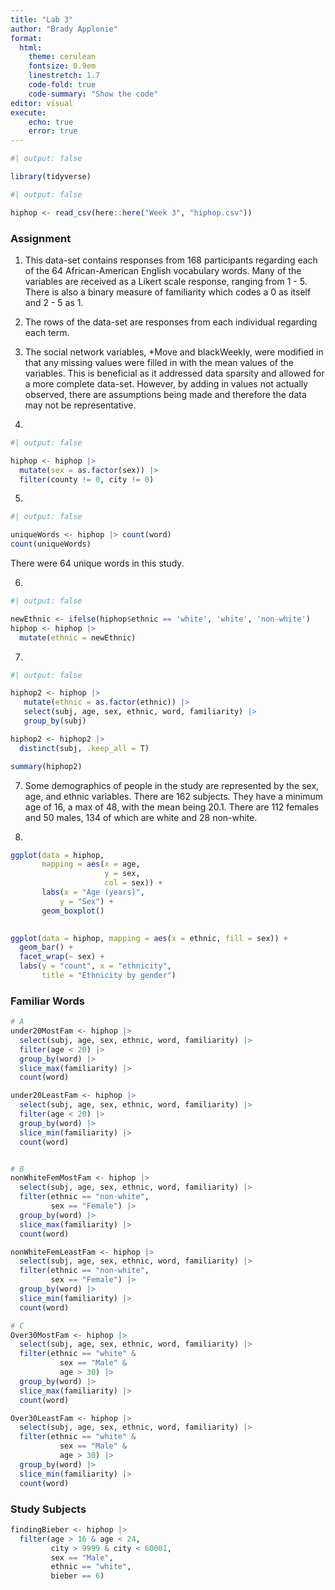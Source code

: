 ```yaml
---
title: "Lab 3"
author: "Brady Applonie"
format: 
  html: 
    theme: cerulean
    fontsize: 0.9em
    linestretch: 1.7
    code-fold: true
    code-summary: "Show the code"
editor: visual
execute: 
    echo: true
    error: true
---
```


```r
#| output: false

library(tidyverse)
```

```r
#| output: false

hiphop <- read_csv(here::here("Week 3", "hiphop.csv"))
```

### Assignment

1.  This data-set contains responses from 168 participants regarding each of the 64 African-American English vocabulary words. Many of the variables are received as a Likert scale response, ranging from 1 - 5. There is also a binary measure of familiarity which codes a 0 as itself and 2 - 5 as 1.

2.  The rows of the data-set are responses from each individual regarding each term.

3.  The social network variables, \*Move and blackWeekly, were modified in that any missing values were filled in with the mean values of the variables. This is beneficial as it addressed data sparsity and allowed for a more complete data-set. However, by adding in values not actually observed, there are assumptions being made and therefore the data may not be representative.

4.  

```r
#| output: false

hiphop <- hiphop |> 
  mutate(sex = as.factor(sex)) |> 
  filter(county != 0, city != 0)
```

5.  

```r
#| output: false

uniqueWords <- hiphop |> count(word)
count(uniqueWords)
```

There were 64 unique words in this study.

6.  

```r
#| output: false

newEthnic <- ifelse(hiphop$ethnic == 'white', 'white', 'non-white')
hiphop <- hiphop |> 
  mutate(ethnic = newEthnic)
```

7.  

```r
#| output: false

hiphop2 <- hiphop |> 
   mutate(ethnic = as.factor(ethnic)) |> 
   select(subj, age, sex, ethnic, word, familiarity) |> 
   group_by(subj)

hiphop2 <- hiphop2 |> 
  distinct(subj, .keep_all = T)

summary(hiphop2)
```

7.  Some demographics of people in the study are represented by the sex, age, and ethnic variables. There are 162 subjects. They have a minimum age of 16, a max of 48, with the mean being 20.1. There are 112 females and 50 males, 134 of which are white and 28 non-white.

8.  

```r

ggplot(data = hiphop, 
       mapping = aes(x = age, 
                     y = sex,
                     col = sex)) +
       labs(x = "Age (years)",
           y = "Sex") +
       geom_boxplot() 
  

ggplot(data = hiphop, mapping = aes(x = ethnic, fill = sex)) +
  geom_bar() +
  facet_wrap(~ sex) +
  labs(y = "count", x = "ethnicity",
       title = "Ethnicity by gender")

```

### Familiar Words

```r

# A
under20MostFam <- hiphop |> 
  select(subj, age, sex, ethnic, word, familiarity) |> 
  filter(age < 20) |> 
  group_by(word) |> 
  slice_max(familiarity) |> 
  count(word)

under20LeastFam <- hiphop |> 
  select(subj, age, sex, ethnic, word, familiarity) |> 
  filter(age < 20) |> 
  group_by(word) |> 
  slice_min(familiarity) |> 
  count(word)


# B
nonWhiteFemMostFam <- hiphop |> 
  select(subj, age, sex, ethnic, word, familiarity) |> 
  filter(ethnic == "non-white",
         sex == "Female") |> 
  group_by(word) |> 
  slice_max(familiarity) |> 
  count(word)

nonWhiteFemLeastFam <- hiphop |> 
  select(subj, age, sex, ethnic, word, familiarity) |> 
  filter(ethnic == "non-white",
         sex == "Female") |> 
  group_by(word) |> 
  slice_min(familiarity) |> 
  count(word)

# C
Over30MostFam <- hiphop |> 
  select(subj, age, sex, ethnic, word, familiarity) |> 
  filter(ethnic == "white" & 
           sex == "Male" &
           age > 30) |> 
  group_by(word) |> 
  slice_max(familiarity) |> 
  count(word)

Over30LeastFam <- hiphop |> 
  select(subj, age, sex, ethnic, word, familiarity) |> 
  filter(ethnic == "white" &
           sex == "Male" &
           age > 30) |> 
  group_by(word) |> 
  slice_min(familiarity) |> 
  count(word)
```

### Study Subjects

```r

findingBieber <- hiphop |> 
  filter(age > 16 & age < 24,
         city > 9999 & city < 60001,
         sex == "Male",
         ethnic == "white",
         bieber == 6)
```
